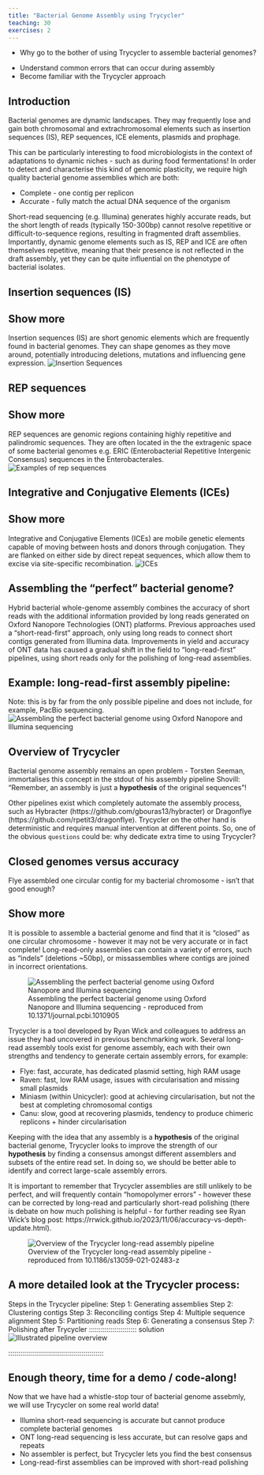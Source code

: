 ```yaml
---
title: "Bacterial Genome Assembly using Trycycler"
teaching: 30
exercises: 2
---
```


:::::::::::::::::::::::::::::::::::::: questions 

- Why go to the bother of using Trycycler to assemble bacterial genomes?

::::::::::::::::::::::::::::::::::::::::::::::::

::::::::::::::::::::::::::::::::::::: objectives

- Understand common errors that can occur during assembly
- Become familiar with the Trycycler approach 

::::::::::::::::::::::::::::::::::::::::::::::::

## Introduction

Bacterial genomes are dynamic landscapes. They may frequently lose and gain both chromosomal and extrachromosomal elements such as insertion sequences (IS), REP sequences, ICE elements, plasmids and prophage.

This can be particularly interesting to food microbiologists in the context of adaptations to dynamic niches - such as during food fermentations! In order to detect and characterise this kind of genomic plasticity, we require high quality bacterial genome assemblies which are both:

* Complete - one contig per replicon
* Accurate - fully match the actual DNA sequence of the organism

Short-read sequencing (e.g. Illumina) generates highly accurate reads, but the short length of reads (typically 150-300bp) cannot resolve repetitive or difficult-to-sequence regions, resulting in fragmented draft assemblies. Importantly, dynamic genome elements such as IS, REP and ICE are often themselves repetitive, meaning that their presence is not reflected in the draft assembly, yet they can be quite influential on the phenotype of bacterial isolates.

::::::::::::::::::::::::::::::::::::: challenge 

## Insertion sequences (IS)

:::::::::::::::::::::::: solution 

## Show more
Insertion sequences (IS) are short genomic elements which are frequently found in bacterial genomes. They can shape genomes as they move around, potentially introducing deletions, mutations and influencing gene expression.
![Overview of IS - reproduced from 10.1128/spectrum.02112-21](https://www.ncbi.nlm.nih.gov/pmc/articles/instance/9241782/bin/spectrum.02112-21-f007.jpg){alt='Insertion Sequences'}
:::::::::::::::::::::::::::::::::::::

## REP sequences

:::::::::::::::::::::::: solution 

## Show more
REP sequences are genomic regions containing highly repetitive and palindromic sequences. They are often located in the the extragenic space of some bacterial genomes e.g. ERIC (Enterobacterial Repetitive Intergenic Consensus) sequences in the Enterobacterales.
![Overview of rep sequences - reproduced from 10.1111/1574-6976.12036](https://d3i71xaburhd42.cloudfront.net/9d601ea51726a3257a80ba2f7cc9f98c4a569397/2-Figure1-1.png){alt='Examples of rep sequences'}

:::::::::::::::::::::::::::::::::::::

## Integrative and Conjugative Elements (ICEs)

:::::::::::::::::::::::: solution 

## Show more
Integrative and Conjugative Elements (ICEs) are mobile genetic elements capable of moving between hosts and donors through conjugation. They are flanked on either side by direct repeat sequences, which allow them to excise via site-specific recombination.
![Overview of ICE structure - reproduced from 10.1007/s10142-022-00903-2](https://media.springernature.com/lw685/springer-static/image/art%3A10.1007%2Fs10142-022-00903-2/MediaObjects/10142_2022_903_Fig2_HTML.png?as=webp){alt='ICEs'}

:::::::::::::::::::::::::::::::::
::::::::::::::::::::::::::::::::::::::::::::::::

## Assembling the "perfect" bacterial genome?

Hybrid bacterial whole-genome assembly combines the accuracy of short reads with the additional information provided by long reads generated on Oxford Nanopore Technologies (ONT) platforms. Previous approaches used a "short-read-first" approach, only using long reads to connect short contigs generated from Illumina data. Improvements in yield and accuracy of ONT data has caused a gradual shift in the field to "long-read-first" pipelines, using short reads only for the polishing of long-read assemblies.

::::::::::::::::::::::::::::::::::::: challenge 
## Example: long-read-first assembly pipeline:
:::::::::::::::::::::::: solution 
Note: this is by far from the only possible pipeline and does not include, for example, PacBio sequencing.
![Assembling the perfect bacterial genome using Oxford Nanopore and Illumina sequencing - reproduced from 10.1371/journal.pcbi.1010905](https://www.researchgate.net/publication/368938787/figure/fig1/AS:11431281124501087@1677968652785/Illustrated-overview-of-our-recommended-approach-to-perfect-bacterial-whole-genome.png){alt='Assembling the perfect bacterial genome using Oxford Nanopore and Illumina sequencing'}
:::::::::::::::::::::::::::::::::
::::::::::::::::::::::::::::::::::::::::::::::::

## Overview of Trycycler

Bacterial genome assembly remains an open problem - Torsten Seeman, immortalises this concept in the stdout of his assembly pipeline Shovill: "Remember, an assembly is just a **hypothesis** of the original sequences"! 

Other pipelines exist which completely automate the assembly process, such as Hybracter (https://github.com/gbouras13/hybracter) or Dragonflye (https://github.com/rpetit3/dragonflye). Trycycler on the other hand is deterministic and requires manual intervention at different points. So, one of the obvious `questions` could be: why dedicate extra time to using Trycycler?

::::::::::::::::::::::::::::::::::::: challenge 

## Closed genomes versus accuracy
Flye assembled one circular contig for my bacterial chromosome - isn't that good enough?

:::::::::::::::::::::::: solution 

## Show more
It is possible to assemble a bacterial genome and find that it is "closed" as one circular chromosome - however it may not be very accurate or in fact complete! Long-read-only assemblies can contain a variety of errors, such as "indels" (deletions ~50bp), or missassemblies where contigs are joined in incorrect orientations.

![Assembling the perfect bacterial genome using Oxford Nanopore and Illumina sequencing - reproduced from 10.1371/journal.pcbi.1010905](https://journals.plos.org/ploscompbiol/article/figure/image?size=large&id=10.1371/journal.pcbi.1010905.g002){alt='Assembling the perfect bacterial genome using Oxford Nanopore and Illumina sequencing'}

:::::::::::::::::::::::::::::::::
::::::::::::::::::::::::::::::::::::::::::::::::
Trycycler is a tool developed by Ryan Wick and colleagues to address an issue they had uncovered in previous benchmarking work. Several long-read assembly tools exist for genome assembly, each with their own strengths and tendency to generate certain assembly errors, for example:

* Flye: fast, accurate, has dedicated plasmid setting, high RAM usage
* Raven: fast, low RAM usage, issues with circularisation and missing small plasmids
* Miniasm (within Unicycler): good at achieving circularisation, but not the best at completing chromosomal contigs
* Canu: slow, good at recovering plasmids, tendency to produce chimeric replicons + hinder circularisation

Keeping with the idea that any assembly is a **hypothesis** of the original bacterial genome, Trycycler looks to improve the strength of our **hypothesis** by finding a consensus amongst different assemblers and subsets of the entire read set. In doing so, we should be better able to identify and correct large-scale assembly errors. 

It is important to remember that Trycycler assemblies are still unlikely to be perfect, and will frequently contain "homopolymer errors" - however these can be corrected by long-read and particularly short-read polishing (there is debate on how much polishing is helpful - for further reading see Ryan Wick's blog post: https://rrwick.github.io/2023/11/06/accuracy-vs-depth-update.html).

![Overview of the Trycycler long-read assembly pipeline - reproduced from 10.1186/s13059-021-02483-z](https://www.researchgate.net/publication/354593531/figure/fig1/AS:1068171633106963@1631683371578/Overview-of-the-Trycycler-long-read-assembly-pipeline-Before-Trycycler-is-run-the-user.png){alt='Overview of the Trycycler long-read assembly pipeline'}

::::::::::::::::::::::::::::::::::::: challenge 
## A more detailed look at the Trycycler process:
Steps in the Trycycler pipeline:
Step 1: Generating assemblies
Step 2: Clustering contigs
Step 3: Reconciling contigs
Step 4: Multiple sequence alignment
Step 5: Partitioning reads
Step 6: Generating a consensus
Step 7: Polishing after Trycycler
:::::::::::::::::::::::: solution 
![Illustrated pipeline overview - reproduced from https://github.com/rrwick/Trycycler/wiki/](https://github.com/rrwick/Trycycler/wiki/images/pipeline.png){alt='Illustrated pipeline overview'}
:::::::::::::::::::::::::::::::::
::::::::::::::::::::::::::::::::::::::::::::::::

## Enough theory, time for a demo / code-along!

Now that we have had a whistle-stop tour of bacterial genome assebmly, we will use Trycycler on some real world data!

::::::::::::::::::::::::::::::::::::: keypoints 

- Illumina short-read sequencing is accurate but cannot produce complete bacterial genomes
- ONT long-read sequencing is less accurate, but can resolve gaps and repeats 
- No assembler is perfect, but Trycycler lets you find the best consensus
- Long-read-first assemblies can be improved with short-read polishing

::::::::::::::::::::::::::::::::::::::::::::::::

[r-markdown]: https://rmarkdown.rstudio.com/

